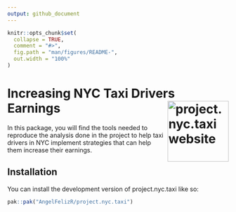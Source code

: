 ```yaml
---
output: github_document
---
```


```r
knitr::opts_chunk$set(
  collapse = TRUE,
  comment = "#>",
  fig.path = "man/figures/README-",
  out.width = "100%"
)
```

# Increasing NYC Taxi Drivers Earnings <a href="https://angelfelizr.github.io/project.nyc.taxi/"><img src="man/figures/logo.png" align="right" height="139" alt="project.nyc.taxi website" /></a>


<!-- badges: start -->
<!-- badges: end -->

In this package, you will find the tools needed to reproduce the analysis done in the project to help taxi drivers in NYC implement strategies that can help them increase their earnings.

## Installation

You can install the development version of project.nyc.taxi like so:

``` r
pak::pak("AngelFelizR/project.nyc.taxi")
```



